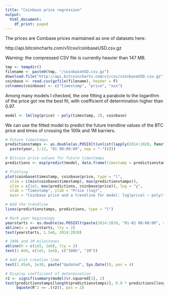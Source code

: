 ```yaml
---
title: "Coinbase price regression"
output:
  html_document:
    df_print: paged
---
```


The prices are Coinbase prices maintained as one of datasets here:

http://api.bitcoincharts.com/v1/csv/coinbaseUSD.csv.gz

Warning: the compressed CSV file is currently heavier than 147 MB.

```r
tmp <- tempdir()
filename <- paste0(tmp, "/coinbaseUSD.csv.gz")
download.file("http://api.bitcoincharts.com/v1/csv/coinbaseUSD.csv.gz", filename)
coinbase <- read.csv(gzfile(filename), header = F)
colnames(coinbase) <- c("timestamp", "price", "xxx")
```

Among many models I checked, the one fitting a parabole to the logarithm of the price got me the best fit, with coefficient of determination higher than 0.97.

```r
model <- lm(log(price) ~ poly(timestamp, 2), coinbase)
```

We can use the fitted model to predict the future trendline values of the BTC price and times of crossing the 100k and 1M barriers.

```r
# Future timestamps
predictionstamps <- as.double(as.POSIXlt(unlist(lapply(2014:2020, function(year)
  paste(year, 1:12, "01 00:00:00", sep = "-")))))

# Bitcoin price values for future timestamps
predictions <- exp(predict(model, data.frame(timestamp = predictionstamps)))

# Plotting
plot(coinbase$timestamp, coinbase$price, type = "l",
  xlim = c(min(coinbase$timestamp), max(predictionstamps)),
  ylim = c(1e2, max(predictions, coinbase$price)), log = "y",
  xlab = "Timestamp", ylab = "Price (log)",
  main = "Coinbase price and a trendline for model: log(price) ~ poly(timestamp, 2)")

# Add the trendline
lines(predictionstamps, predictions, type = "l")

# Mark year beginnings
yearstarts <- as.double(as.POSIXlt(paste(2014:2020, "01-01 00:00:00", sep = "-")))
abline(v = yearstarts, lty = 2)
text(yearstarts, 1.5e6, 2014:2020)

# 100k and 1M milestones
abline(h = c(1e5, 1e6), lty = 2)
text(1.6e9, c(1e5, 1e6), c("100k", "1M"))

# Add plot creation time
text(1.45e9, 1e10, paste("Updated", Sys.Date()), pos = 4)

# Display coefficient of determination
r2 <- signif(summary(model)$r.squared[1], 2)
text(predictionstamps[length(predictionstamps)], 0.9 * predictions[length(predictions)],
     bquote(R^2 == .(r2)), pos = 2)
```
